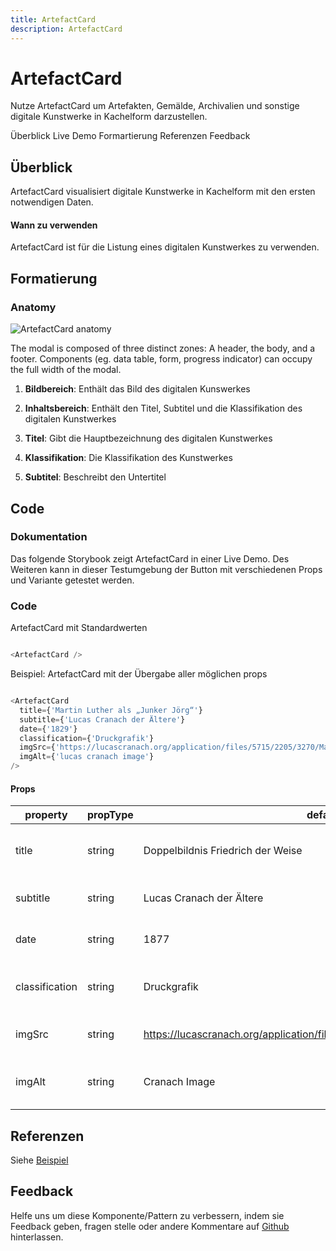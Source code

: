 ```yaml
---
title: ArtefactCard
description: ArtefactCard
---
```


# ArtefactCard

<PageDescription>

Nutze ArtefactCard um Artefakten, Gemälde, Archivalien und sonstige digitale Kunstwerke in Kachelform darzustellen.

</PageDescription>

<AnchorLinks>
  <AnchorLink>Überblick</AnchorLink>
  <AnchorLink>Live Demo</AnchorLink>
  <AnchorLink>Formartierung</AnchorLink>
  <AnchorLink>Referenzen</AnchorLink>
  <AnchorLink>Feedback</AnchorLink>
</AnchorLinks>










## Überblick

ArtefactCard visualisiert digitale Kunstwerke in Kachelform mit den ersten notwendigen Daten.

#### Wann zu verwenden

ArtefactCard ist für die Listung eines digitalen Kunstwerkes zu verwenden.













## Formatierung

### Anatomy

<ArtDirection>

![ArtefactCard anatomy](./images/artefactCard-anatomy.jpg)

</ArtDirection>

The modal is composed of three distinct zones: A header, the body, and a footer.
Components (eg. data table, form, progress indicator) can occupy the full width
of the modal.

1. **Bildbereich**: Enthält das Bild des digitalen Kunswerkes

2. **Inhaltsbereich**: Enthält den Titel, Subtitel und die Klassifikation des digitalen Kunstwerkes

3. **Titel**: Gibt die Hauptbezeichnung des digitalen Kunstwerkes

4. **Klassifikation**: Die Klassifikation des Kunstwerkes

5. **Subtitel**: Beschreibt den Untertitel













## Code

### Dokumentation

Das folgende Storybook zeigt ArtefactCard in einer Live Demo. Des Weiteren kann in dieser Testumgebung der Button mit verschiedenen Props und Variante getestet werden.

<Row className="resource-card-group">

<Column colMd={4} colLg={4} noGutterSm>
  <ResourceCard
    subTitle="React Dokumentation"
    actionIcon="launch"
    aspectRatio="2:1"
    href="https://storybook-cranachdesign.netlify.app/?path=/story/molecules-artefactcard--template">

  </ResourceCard>

</Column>

</Row>


### Code

ArtefactCard mit Standardwerten

```javaScript path=CodeSandbox src=https://gatsby-theme-carbon.now.sh

<ArtefactCard />

```

Beispiel: ArtefactCard mit der Übergabe aller möglichen props

```javaScript path=CodeSandbox src=https://gatsby-theme-carbon.now.sh

<ArtefactCard
  title={'Martin Luther als „Junker Jörg“'}
  subtitle={'Lucas Cranach der Ältere'}
  date={'1829'}
  classification={'Druckgrafik'}
  imgSrc={'https://lucascranach.org/application/files/5715/2205/3270/Martin-Luther-als-Junker-Joerg.jpg'}
  imgAlt={'lucas cranach image'}
/>

```

#### Props

| property        | propType | default                            | Optionen                     | description |
| --------------- | -------- | ------------------------------     | ---------------------------- |------------------------------------------------------------------------------------ |
| title           | string   |  Doppelbildnis Friedrich der Weise |                              | Haupttitel von des digitalen Kunstwerks |
| subtitle        | string   |  Lucas Cranach der Ältere          |                              | Subtitel von des digitalen Kunstwerks |
| date            | string   |  1877                              |                              | Datum von des digitalen Kunstwerks |
| classification  | string   |  Druckgrafik                       |                              | Klassifikation von des digitalen Kunstwerks |
| imgSrc          | string   |  https://lucascranach.org/application/files/1715/2120/9916/Portraet001.jpg                       |                              | Bild von des digitalen Kunstwerks |
| imgAlt          | string   |  Cranach Image                       |                              | Alternativer Bildtext von des digitalen Kunstwerks |










## Referenzen

Siehe [Beispiel](https://lucascranach.org/graphics/de)




## Feedback

Helfe uns um diese Komponente/Pattern zu verbessern, indem sie Feedback geben, fragen stelle oder andere Kommentare auf [Github](https://github.com/cranach-design-system/cranach-design/issues/new?assignees=&labels=&template=website-feedback.md&title=Website+feedback) hinterlassen.
